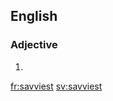 ==English==

===Adjective===
{{head|en|adjective superlative form}}

# {{en-superlative of|savvy}}

[[fr:savviest]]
[[sv:savviest]]